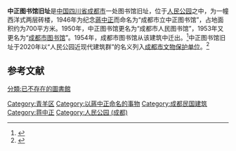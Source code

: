 {{文物保护单位
| 级别 = 地级
| 省区市 = 成都市
| 图片 = 成都中正图书馆旧址.jpeg
| 名称 = 人民公园近现代建筑群<br/><small>中正图书馆旧址</small>
| 编号 = 
| 分类 = 近现代重要史迹
| 时代 = 民国
| 所在 = [[四川省|四川省]][[成都市|成都市]][[青羊区|青羊区]]
| 登录 = 2020年
}}

'''中正图书馆旧址'''是[[中国|中国]][[四川省|四川省]][[成都市|成都市]]一处图书馆旧址，位于[[人民公园_(成都)|人民公园]]之中，为一幢西洋式两层砖楼，1946年为纪念[[蔣中正|蔣中正]]而命名为“成都市立中正图书馆”，占地面积约为700平方米。1950年，中正图书馆更名为“成都市人民图书馆”，1953年又更名为“[[成都市图书馆|成都市图书馆]]”。1954年，成都市图书馆从该建筑中迁出。<ref>{{cite web |title=市立图书馆 保存完整的成都图书馆旧址 |url=http://top.chengdu.cn/acts/2015_reading/info.php?tid=34901138 |date=2016年2月17日 |accessdate=2021-01-14 |deadurl=no |archiveurl=https://web.archive.org/web/20210128082715/http://top.chengdu.cn/acts/2015_reading/info.php?tid=34901138 |archivedate=2021-01-28 }}</ref>中正图书馆旧址于2020年以“人民公园近现代建筑群”的名义列入[[成都市文物保护单位|成都市文物保护单位]]。<ref>{{cite web |title=成都公布第七批市级文物保护单位及保护区划 |url=http://sc.people.com.cn/n2/2020/0708/c345509-34142718.html |date=2020年7月8日 |accessdate=2021-01-14 |deadurl=no |archiveurl=https://web.archive.org/web/20210128045905/http://sc.people.com.cn/n2/2020/0708/c345509-34142718.html |archivedate=2021-01-28 }}</ref>

==参考文献==
{{Reflist}}

{{成都市文物保护单位}}
{{蔣中正}}

[[Category:青羊区|Category:青羊区]]

[[Category:以蔣中正命名的事物|Category:以蔣中正命名的事物]]
[[Category:成都民国建筑|Category:成都民国建筑]]
[[Category:蒋中正|Category:蒋中正]]
[[分類:已不存在的圖書館|分類:已不存在的圖書館]]
[[Category:人民公园_(成都)|Category:人民公园 (成都)]]